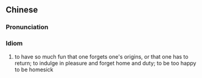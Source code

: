 {{also|乐不思蜀}}
==Chinese==
{{zh-forms|s=乐不思蜀}}

===Pronunciation===
{{zh-pron
|m=lè不sīshǔ
|c=lok6 bat1 si1 suk6
|cat=id
}}

===Idiom===
{{zh-idiom}}

# {{lb|zh|pejorative}} to have so much fun that one forgets one's origins, or that one has to return; to indulge in pleasure and forget home and duty; to be too happy to be homesick